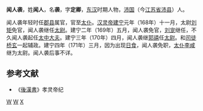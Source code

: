 '''闻人袭'''，姓'''闻人'''，名'''袭'''，字'''定卿'''，[[东汉|东汉]]时期人物，[[沛国|沛国]]（今[[江苏省|江苏省]][[沛县|沛县]]）人。

闻人袭年轻时任[[郡|郡]][[县|县]]属官，官至[[太仆|太仆]]。[[汉灵帝|汉灵帝]][[建宁_(年号)|建宁]]元年（168年）十一月，太尉[[刘矩|刘矩]]免官，闻人袭继任[[太尉|太尉]]。建宁二年（169年）五月，闻人袭免官，[[刘宠_(东莱)|刘宠]]继任，不久闻人袭起任[[太中大夫|太中大夫]]。建宁三年（170年）四月，闻人袭继[[郭禧|郭禧]]任[[太尉|太尉]]。和[[司徒|司徒]][[桥玄|桥玄]]一起辅政。建宁四年（171年）三月，因为出现[[日食|日食]]，闻人袭免职，[[太仆|太仆]][[李咸|李咸]]继为太尉。闻人袭后事不详。
==参考文献==
*《[[後漢書|後漢書]]》孝灵帝纪
{{東漢大司马太尉}}
[[分类:东汉太尉|W]]
[[分类:沛县人|W]]
[[分类:闻人姓|X]]